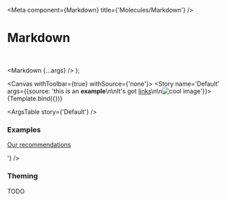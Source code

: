 

<Meta
  component={Markdown}
  title={'Molecules/Markdown'}
/>

# Markdown

<br/>

  <Markdown {...args} />
);

<Canvas withToolbar={true} withSource={'none'}>
  <Story name='Default' args={{source: 'this is an **example**\n\nIt\'s got [links](https://www.kibalabs.com)\n\n![cool image](https://upload.wikimedia.org/wikipedia/commons/5/50/Male_gorilla_in_SF_zoo.jpg)'}}>
    {Template.bind({})}
  </Story>
</Canvas>

<ArgsTable story={'Default'} />

### Examples

<Canvas>
  <Story name='Markdown with embedded strong'>
    <Markdown source={'Lorem ipsum dolor sit amet, consectetur adipiscing elit. **Praesent gravida** ante elit, eu ullamcorper lacus posuere fermentum. \n\n**Proin** convallis rhoncus lacus, vitae faucibus dolor sodales quis. Praesent dapibus **ante nec erat** pretium tempor non non elit. Integer dapibus tortor et lacus laoreet, sit amet lacinia neque accumsan. '} />
  </Story>
</Canvas>

<Canvas>
  <Story name='Markdown with just strong'>
    <Markdown source={'**Lorem ipsum dolor sit amet, consectetur adipiscing elit**\n\n*Lorem ipsum dolor sit amet, consectetur adipiscing elit*'} />
  </Story>
</Canvas>

<Canvas>
  <Story name='Markdown with image caption'>
    <Markdown source={'![cool icon](https://www.kibalabs.com/_bh20211208082922411123/assets/_generated/favicon-48.png)\nwith caption\n\nThis part is not a caption'} />
  </Story>
</Canvas>

<Canvas>
  <Story name='Markdown with titles'>
    <Markdown source={'# H1 \n\n ## H2 \n\n ### H3 \n\n #### H4 \n\n ##### H5 \n\n ###### H6'} />
  </Story>
</Canvas>

<Canvas>
  <Story name='Markdown with bullet points'>
    <Markdown source={'Why UI-React is awesome:\n\n* it just is\n* i told you so'} />
  </Story>
</Canvas>

<Canvas>
  <Story name='Markdown with bullet points and bolding'>
    <Markdown source={'Why UI-React is awesome:\n\n* **something long it just is blah blah blah blah blah** something something something something: \n* i told you so'} />
  </Story>
</Canvas>

<Canvas>
  <Story name='Markdown with bullet points and trailing text'>
    <Markdown source={'Why UI-React is awesome:\n\n* something something something something: \n* i told you so\n\nSomething else to talk about.'} />
  </Story>
</Canvas>

<Canvas>
  <Story name='Markdown with bullet points and trailing html'>
    <Markdown source={'Why UI-React is awesome:\n\n* something something something something: \n* i told you so\n\n<p><u>Our recommendations</u></p>'} />
  </Story>
</Canvas>

### Theming

TODO
